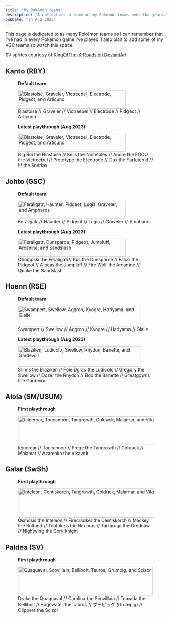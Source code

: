 ```yaml
---
title: "My Pokémon teams"
description: "A collection of some of my Pokémon teams over the years."
pubDate: "24 Aug 2023"
---
```


This page is dedicated to as many Pokémon teams as I can remember that I've had in every Pokémon game I've played. I also plan to add some of my VGC teams so watch this space.

SV sprites courtesy of [KingOfThe-X-Roads on DeviantArt](https://www.deviantart.com/kingofthe-x-roads/art/Gen-9-Sprites-Pokemon-Scarlet-and-Violet-908341834)

## Kanto (RBY)

<figure class="img-center" style="margin-bottom: calc(var(--gap) * 2);">
	<p><strong>Default team</strong></p>
	<img src="/images/rby_team.gif" width="336px" height="56px" alt="Blastoise, Graveler, Victreebel, Electrode, Pidgeot, and Articuno"/>
	<figcaption>Blastoise // Graveler // Victreebel // Electrode // Pidgeot // Articuno</figcaption>
</figure>

<figure class="img-center">
	<p><strong>Latest playthrough (Aug 2023)</strong></p>
	<img src="/images/rby_team_2.gif" width="336px" height="56px" alt="Blastoise, Graveler, Victreebel, Electrode, Pidgeot, and Articuno"/>
	<figcaption>Big Boi the Blastoise // Kelis the Nintetales // Andre the EOOO the Victreebel // Prototype the Electrode // Dux the Farfetch'd // !!! the Snorlax</figcaption>
</figure>

## Johto (GSC)

<figure class="img-center" style="margin-bottom: calc(var(--gap) * 2);">
	<p><strong>Default team</strong></p>
	<img src="/images/gsc_team.gif" width="336px" height="56px" alt="Feraligatr, Haunter, Pidgeot, Lugia, Graveler, and Ampharos"/>
	<figcaption>Feraligatr // Haunter // Pidgeot // Lugia // Graveler // Ampharos</figcaption>
</figure>


<figure class="img-center">
	<p><strong>Latest playthrough (Aug 2023)</strong></p>
	<img src="/images/gsc_team_2.gif" width="336px" height="56px" alt="Feraligatr, Dunsparce, Pidgeot, Jumpluff, Arcanine, and Sandslash"/>
	<figcaption>Chompski the Feraligatr// Bus the Dunsparce // Falco the Pidgeot // Alocas the Jumpluff // Fire Wolf the Arcanine // Quake the Sandslash</figcaption>

</figure>

## Hoenn (RSE)

<figure class="img-center" style="margin-bottom: calc(var(--gap) * 2);">
	<p><strong>Default team</strong></p>
	<img src="/images/rse_team.gif" width="384px" height="64px" alt="Swampert, Swellow, Aggron, Kyogre, Hariyama, and Glalie" loading="lazy"/>
	<figcaption>Swampert // Swellow // Aggron // Kyogre // Hariyama // Glalie</figcaption>
</figure>

<figure class="img-center">
	<p><strong>Latest playthrough (Aug 2023)</strong></p>
	<img src="/images/rse_team_2.gif" width="384px" height="64px" alt="Blaziken, Ludicolo, Swellow, Rhydon, Banette, and Gardevoir" loading="lazy"/>
	<figcaption>Slim's the Blaziken // Foie Dgras the Ludicolo // Gregory the Swellow // Dozer the Rhydon // Boo the Banette // Greatgowns the Gardevoir</figcaption>
</figure>

## Alola (SM/USUM)

<figure class="img-center">
	<p><strong>First playthrough</strong></p>
	<img src="/images/usum_team.gif" width="470px" height="90px" alt="Icineroar, Toucannon, Tangrowth, Golduck, Malamar, and Vikavolt" loading="lazy"/>
	<figcaption>Icineroar // Toucannon // Frege the Tangrowth // Golduck // Malamar // Azarenko the Vikavolt</figcaption>
</figure>

## Galar (SwSh)

<figure class="img-center">
	<p><strong>First playthrough</strong></p>
	<img src="/images/swsh_team.gif" width="470px" height="90px" alt="Inteleon, Centiskorch, Tangrowth, Golduck, Malamar, and Vikavolt" loading="lazy"/>
	<figcaption>Osmosis the Inteleon // Firecracker the Centiskorch // Mackey the Boltund // Toothless the Haxorus // Tartaruga the Drednaw // Nightwing the Corviknight</figcaption>
</figure>

## Paldea (SV)

<figure class="img-center">
	<p><strong>First playthrough</strong></p>
	<img src="/images/sv_team.gif" alt="Quaquaval, Scovillain, Bellibolt, Tauros, Grumpig, and Scizor" width="420px" height="90px" loading="lazy"/>
	<figcaption>Drake the Quaquaval // Carolina the Scovillain // Tomada the Bellibolt // Edgewater the Tauros // <span lang="ja">ブーピッグ</span> (Grumpig) // Clippers the Scizor</figcaption>
</figure>

